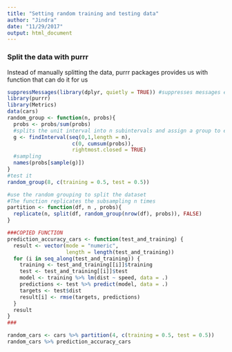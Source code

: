 ```yaml
---
title: "Setting random training and testing data"
author: "Jindra"
date: "11/29/2017"
output: html_document
---
```


### Split the data with purrr
Instead of manually splitting the data, purrr packages provides us with function that can do it for us
```r
suppressMessages(library(dplyr, quietly = TRUE)) #suppresses messages even in knitted documents
library(purrr)
library(Metrics)
data(cars)
random_group <- function(n, probs){
  probs <- probs/sum(probs)
  #splits the unit interval into n subintervals and assign a group to each subinterval based on the probability vector
  g <- findInterval(seq(0,1,length = n),
                     c(0, cumsum(probs)),
                     rightmost.closed = TRUE)
  #sampling
  names(probs[sample(g)])
}
#test it
random_group(8, c(training = 0.5, test = 0.5))

#use the random grouping to split the dataset
#The function replicates the subsampling n times
partition <- function(df, n , probs){
  replicate(n, split(df, random_group(nrow(df), probs)), FALSE)
}

###COPIED FUNCTION
prediction_accuracy_cars <- function(test_and_training) {
  result <- vector(mode = "numeric",
                   length = length(test_and_training))
  for (i in seq_along(test_and_training)) {
    training <- test_and_training[[i]]$training
    test <- test_and_training[[i]]$test
    model <- training %>% lm(dist ~ speed, data = .)
    predictions <- test %>% predict(model, data = .)
    targets <- test$dist
    result[i] <- rmse(targets, predictions)
  }
  result
}
###

random_cars <- cars %>% partition(4, c(training = 0.5, test = 0.5))
random_cars %>% prediction_accuracy_cars
```

